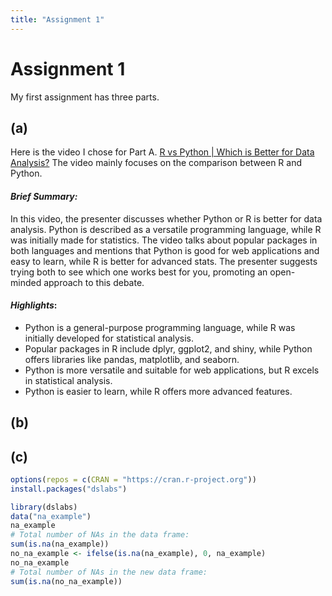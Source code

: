 ```yaml
---
title: "Assignment 1"
---
```


# Assignment 1

My first assignment has three parts.

## (a)

Here is the video I chose for Part A. [R vs Python \| Which is Better for Data Analysis?](https://www.youtube.com/watch?v=1gdKC5O0Pwc) The video mainly focuses on the comparison between R and Python.

#### ***Brief Summary:***

::: {align="justify"}
In this video, the presenter discusses whether Python or R is better for data analysis. Python is described as a versatile programming language, while R was initially made for statistics. The video talks about popular packages in both languages and mentions that Python is good for web applications and easy to learn, while R is better for advanced stats. The presenter suggests trying both to see which one works best for you, promoting an open-minded approach to this debate.
:::

#### ***Highlights***:

-   Python is a general-purpose programming language, while R was initially developed for statistical analysis.
-   Popular packages in R include dplyr, ggplot2, and shiny, while Python offers libraries like pandas, matplotlib, and seaborn.
-   Python is more versatile and suitable for web applications, but R excels in statistical analysis.
-   Python is easier to learn, while R offers more advanced features.

## **(b)**

## **(c)**

```r
options(repos = c(CRAN = "https://cran.r-project.org"))
install.packages("dslabs")
```

```r
library(dslabs)
data("na_example")
na_example
# Total number of NAs in the data frame:
sum(is.na(na_example))
no_na_example <- ifelse(is.na(na_example), 0, na_example)
no_na_example
# Total number of NAs in the new data frame:
sum(is.na(no_na_example))
```
